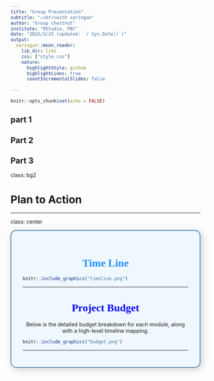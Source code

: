 ```yaml
---
title: "Group Presentation"
subtitle: "⚔<br/>with xaringan"
author: "Group chestnut"
institute: "RStudio, PBC"
date: "2025/3/25 (updated: `r Sys.Date()`)"
output:
  xaringan::moon_reader:
    lib_dir: libs
    css: ["style.css"]
    nature:
      highlightStyle: github
      highlightLines: true
      countIncrementalSlides: false
      
---
```

```r
knitr::opts_chunk$set(echo = FALSE)

```
part 1
---
Part 2
---
Part 3
---
class: bg2

<h1 class="bg-title">Plan to Action</h1>
---

class: center

<div style="
  border: 2px solid #4682B4; 
  background-color: #f0f8ff; 
  border-radius: 15px; 
  padding: 30px;
  max-width: 90%;
  margin: auto;
  box-shadow: 4px 4px 20px rgba(0,0,0,0.2);">

<h1 style="color:#1E90FF; text-align:center; font-family: 'Times New Roman', serif; font-weight: bold;">
Time Line
</h1>

</p>

```r
knitr::include_graphics("timeline.png")


```

---

<h1 style="color:blue; text-align:center; font-family: 'Times New Roman', serif;">Project Budget</h1>

<p style="text-align:center;">
Below is the detailed budget breakdown for each module, along with a high-level timeline mapping.
</p>

```r
knitr::include_graphics("budget.png")

```
---




